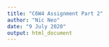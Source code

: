 ```yaml
---
title: "C6W4 Assignment Part 2"
author: "Nic Neo"
date: "9 July 2020"
output: html_document
---
```


